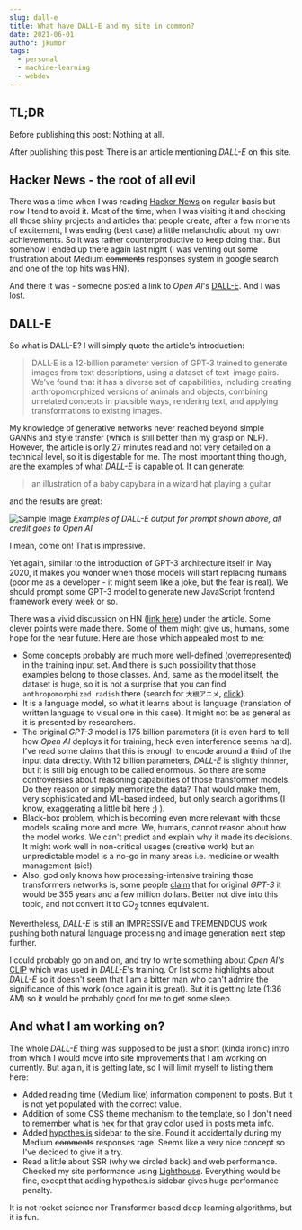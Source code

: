 ```yaml
---
slug: dall-e
title: What have DALL-E and my site in common?
date: 2021-06-01
author: jkumor
tags:
  - personal
  - machine-learning
  - webdev
---
```


## TL;DR

Before publishing this post: Nothing at all.

After publishing this post: There is an article mentioning _DALL-E_ on this site.

## Hacker News - the root of all evil

There was a time when I was reading
[Hacker News](https://news.ycombinator.com/news) on regular basis but now I tend
to avoid it. Most of the time, when I was visiting it and checking all those shiny
projects and articles that people create, after a few moments of
excitement, I was ending (best case) a little melancholic about my own
achievements. So it was rather counterproductive to keep doing that. But
somehow I ended up there again last night (I was venting out some frustration
about Medium ~~comments~~ responses system in google search and one of the top
hits was HN).

And there it was - someone posted a link to _Open AI_'s
[DALL-E](https://openai.com/blog/dall-e/). And I was lost.

## DALL-E

So what is DALL-E? I will simply quote the article's introduction:

> DALL·E is a 12-billion parameter version of GPT-3 trained to generate images
> from text descriptions, using a dataset of text–image pairs. We’ve found that
> it has a diverse set of capabilities, including creating anthropomorphized
> versions of animals and objects, combining unrelated concepts in plausible
> ways, rendering text, and applying transformations to existing images.

My knowledge of generative networks never reached beyond simple GANNs and style
transfer (which is still better than my grasp on NLP). However, the article is
only 27 minutes read and not very detailed on a technical level, so it is
digestable for me. The most important thing though, are the examples of what
_DALL-E_ is capable of. It can generate:

> an illustration of a baby capybara in a wizard hat playing a guitar

and the results are great:

![Sample Image](/images/dall-e-capybara-example.png)
_Examples of DALL-E output for prompt shown above, all credit goes to Open AI_

I mean, come on! That is impressive.

Yet again, similar to the introduction
of GPT-3 architecture itself in May 2020, it makes you wonder when those models
will start replacing humans (poor me as a developer - it might seem like a joke,
but the fear is real). We should prompt some GPT-3 model to generate new
JavaScript frontend framework every week or so.

There was a vivid discussion on HN
([link here](https://news.ycombinator.com/item?id=25649557)) under the article.
Some clever points were made there. Some of them might give us, humans, some
hope for the near future. Here are those which appealed most to me:

- Some concepts probably are much more well-defined (overrepresented) in the
  training input set. And there is such possibility that those examples belong
  to those classes. And, same as the model itself, the dataset is huge, so it
  is not a surprise that you can find `anthropomorphized radish` there (search
  for `大根アニメ`, [click](https://www.google.com/search?q=%E5%A4%A7%E6%A0%B9%E3%82%A2%E3%83%8B%E3%83%A1)).
- It is a language model, so what it learns about is language (translation of
  written language to visual one in this case). It might not be as general as
  it is presented by researchers.
- The original _GPT-3_ model is 175 billion parameters (it is even hard to tell
  how _Open AI_ deploys it for training, heck even interference seems hard).
  I've read some claims that this is enough to encode around a third of the input
  data directly. With 12 billion parameters, _DALL-E_ is slightly thinner, but
  it is still big enough to be called enormous. So there are some controversies
  about reasoning capabilities of those transformer models. Do they reason or
  simply memorize the data? That would make them, very sophisticated and ML-based
  indeed, but only search algorithms (I know, exaggerating a little bit here ;) ).
- Black-box problem, which is becoming even more relevant with those models
  scaling more and more. We, humans, cannot reason about how the model works.
  We can't predict and explain why it made its decisions. It might work well in
  non-critical usages (creative work) but an unpredictable model is a no-go in
  many areas i.e. medicine or wealth management (sic!).
- Also, god only knows how processing-intensive training those transformers
  networks is, some people
  [claim](https://lambdalabs.com/blog/demystifying-gpt-3/) that for original
  _GPT-3_ it would be 355 years and a few million dollars. Better not dive into
  this topic, and not convert it to CO<sub>2</sub> tonnes equivalent.

Nevertheless, _DALL-E_ is still an IMPRESSIVE and TREMENDOUS work pushing both
natural language processing and image generation next step further.

I could probably go on and on, and try to write something about _Open AI's_
[CLIP](https://openai.com/blog/clip/) which was used in _DALL-E_'s training. Or
list some highlights about _DALL-E_ so it doesn't seem that I am a bitter man
who can't admire the significance of this work (once again it is great). But it
is getting late (1:36 AM) so it would be probably good for me to get some sleep.

## And what I am working on?

The whole _DALL-E_ thing was supposed to be just a short (kinda ironic) intro
from which I would move into site improvements that I am working on currently.
But again, it is getting late, so I will limit myself to listing them here:

- Added reading time (Medium like) information component to posts. But it is not
  yet populated with the correct value.
- Addition of some CSS theme mechanism to the template, so I don't need to
  remember what is hex for that gray color used in posts meta info.
- Added [hypothes.is](https://web.hypothes.is/) sidebar to the site. Found it
  accidentally during my Medium ~~comments~~ responses rage. Seems like a very
  nice concept so I've decided to give it a try.
- Read a little about SSR (why we circled back) and web performance. Checked
  my site performance using
  [Lighthouse](https://developers.google.com/web/tools/lighthouse). Everything
  would be fine, except that adding hypothes.is sidebar gives huge performance
  penalty.

It is not rocket science nor Transformer based deep learning algorithms, but
it is fun.
